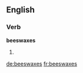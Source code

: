 ==English==

===Verb===
'''beeswaxes'''

# {{third-person singular of|[[beeswax]]}}

[[de:beeswaxes]]
[[fr:beeswaxes]]